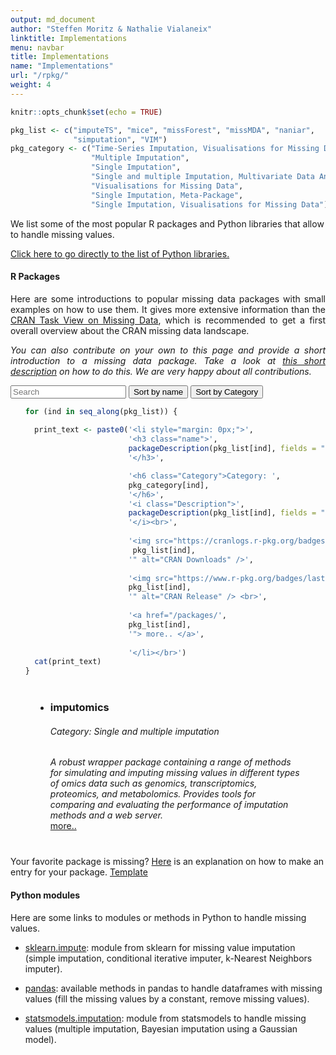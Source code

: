 ```yaml
---
output: md_document
author: "Steffen Moritz & Nathalie Vialaneix"
linktitle: Implementations
menu: navbar
title: Implementations
name: "Implementations"
url: "/rpkg/"
weight: 4
---
```


```r
knitr::opts_chunk$set(echo = TRUE)
```

```r
pkg_list <- c("imputeTS", "mice", "missForest", "missMDA", "naniar",
              "simputation", "VIM")
pkg_category <- c("Time-Series Imputation, Visualisations for Missing Data",
                  "Multiple Imputation",
                  "Single Imputation",
                  "Single and multiple Imputation, Multivariate Data Analysis",
                  "Visualisations for Missing Data",
                  "Single Imputation, Meta-Package",
                  "Single Imputation, Visualisations for Missing Data")
```


We list some of the most popular R packages and Python libraries that allow to handle missing values.

<a href="#python_libraries">Click here to go directly to the list of Python libraries.</a>

#### R Packages

<p align="justify">Here are some introductions to popular missing data packages with small examples on how to use them. It gives more extensive information than the  <a href="https://CRAN.R-project.org/view=MissingData" target="_blank">CRAN Task View on Missing Data</a>, which is recommended to get a first overall overview about the CRAN missing data landscape.</p>

<p align="justify"><i>You can also contribute on your own to this page and provide a short introduction to a missing data package. Take a look at <a href="/packages/rpkg-listitem-template.md" target="_blank">this short description</a> on how to do this. We are very happy about all contributions.</i></p>

<div id="users">
  <input class="search" placeholder="Search" />
  <button class="sort" data-sort="name">
    Sort by name
  </button>
  <button class="sort" data-sort="Category">
    Sort by Category
  </button>

<p>
  <ul class="list">
```r
for (ind in seq_along(pkg_list)) {
    
  print_text <- paste0('<li style="margin: 0px;">',
                       '<h3 class="name">',
                       packageDescription(pkg_list[ind], fields = "Package"),
                       '</h3>',

                       '<h6 class="Category">Category: ',
                       pkg_category[ind],
                       '</h6>',
                       '<i class="Description">',
                       packageDescription(pkg_list[ind], fields = "Description"),
                       '</i><br>',
                       
                       '<img src="https://cranlogs.r-pkg.org/badges/',
                        pkg_list[ind],
                       '" alt="CRAN Downloads" />',
                       
                       '<img src="https://www.r-pkg.org/badges/last-release/',
                       pkg_list[ind],
                       '" alt="CRAN Release" /> <br>',
                       
                       '<a href="/packages/',
                       pkg_list[ind],
                       '"> more.. </a>',
                       
                       '</li></br>')
  cat(print_text)
}
```
<li style="margin: 40px;">
  <h3 class="name">imputomics</h3>
  <h6 class="Category">Category: Single and multiple imputation</h6> 
  <i class="Description">A robust wrapper package containing a range of methods for simulating and imputing missing values in different types of omics data such as genomics, transcriptomics, proteomics, and metabolomics. Provides tools for comparing and evaluating the performance of imputation methods and a web server.</i> <br> 
  <a href="/packages/imputomics"> more.. </a> 
</li> 

  </ul>
</p>
</div>

Your favorite package is missing? <a href="/packages/rpkg-listitem-template.md" target="_blank">Here</a> is an explanation on how to make an entry for your package. <a href="/packages/rpkg-template.md" target="_blank">Template</a>

<script src="//cdnjs.cloudflare.com/ajax/libs/list.js/1.5.0/list.min.js"></script>
<script> var options = {
  valueNames: [ 'name', 'Category', 'Description' ]
};

var userList = new List('users', options);
</script>


#### Python modules {#python_libraries}


<p align="justify">Here are some links to modules or methods in Python to handle missing values.


* [sklearn.impute](https://scikit-learn.org/stable/modules/classes.html#module-sklearn.impute): module from sklearn for missing value imputation (simple imputation, conditional iterative imputer, k-Nearest Neighbors imputer).

* [pandas](https://pandas.pydata.org/pandas-docs/stable/user_guide/missing_data.html): available methods in pandas to handle dataframes with missing values (fill the missing values by a constant, remove missing values).

* [statsmodels.imputation](https://www.statsmodels.org/stable/imputation.html): module from statsmodels to handle missing values (multiple imputation, Bayesian imputation using a Gaussian model).

</p>

